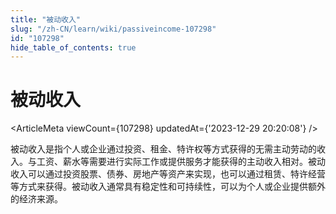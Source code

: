 ```yaml
---
title: "被动收入"
slug: "/zh-CN/learn/wiki/passiveincome-107298"
id: "107298"
hide_table_of_contents: true
---
```



<Breadcrumbs current="被动收入" />

# 被动收入

<ArticleMeta viewCount={107298} updatedAt={'2023-12-29 20:20:08'} />
<div className='border-solid border-b border-t-0 my-4 border-[var(--ifm-color-gray-300)]' />

被动收入是指个人或企业通过投资、租金、特许权等方式获得的无需主动劳动的收入。与工资、薪水等需要进行实际工作或提供服务才能获得的主动收入相对。被动收入可以通过投资股票、债券、房地产等资产来实现，也可以通过租赁、特许经营等方式来获得。被动收入通常具有稳定性和可持续性，可以为个人或企业提供额外的经济来源。
